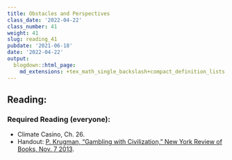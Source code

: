 ```yaml
---
title: Obstacles and Perspectives
class_date: '2022-04-22'
class_number: 41
weight: 41
slug: reading_41
pubdate: '2021-06-18'
date: '2022-04-22'
output:
  blogdown::html_page:
    md_extensions: +tex_math_single_backslash+compact_definition_lists
---
```

## Reading:

### Required Reading (everyone):

* Climate Casino, Ch. 26.
* Handout: [P.  Krugman, "Gambling with Civilization," New York Review of Books, Nov. 7 2013](/files/reading_handouts/Krugman-GamblingWithCivilization-2013.pdf){target="_blank"}.

